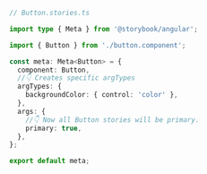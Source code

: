 ```ts
// Button.stories.ts

import type { Meta } from '@storybook/angular';

import { Button } from './button.component';

const meta: Meta<Button> = {
  component: Button,
  //👇 Creates specific argTypes
  argTypes: {
    backgroundColor: { control: 'color' },
  },
  args: {
    //👇 Now all Button stories will be primary.
    primary: true,
  },
};

export default meta;
```
